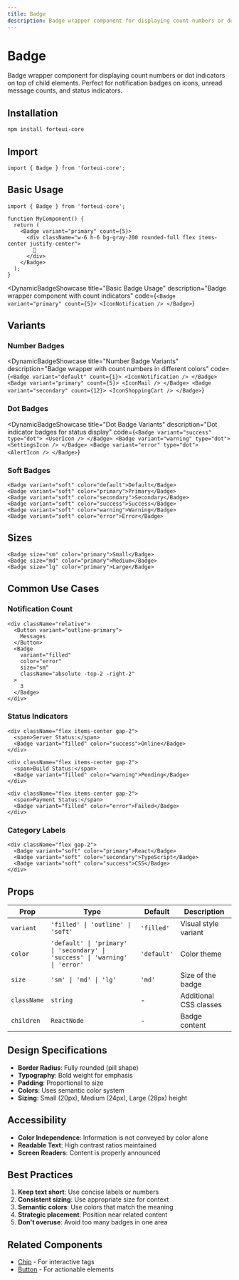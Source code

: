 ```yaml
---
title: Badge
description: Badge wrapper component for displaying count numbers or dot indicators on top of child elements like icons or avatars.
---
```


# Badge

Badge wrapper component for displaying count numbers or dot indicators on top of child elements. Perfect for notification badges on icons, unread message counts, and status indicators.

## Installation

```bash
npm install forteui-core
```

## Import

```tsx
import { Badge } from 'forteui-core';
```

## Basic Usage

```tsx
import { Badge } from 'forteui-core';

function MyComponent() {
  return (
    <Badge variant="primary" count={5}>
      <div className="w-6 h-6 bg-gray-200 rounded-full flex items-center justify-center">
        🔔
      </div>
    </Badge>
  );
}
```

<DynamicBadgeShowcase
  title="Basic Badge Usage"
  description="Badge wrapper component with count indicators"
  code={`<Badge variant="primary" count={5}>
  <IconNotification />
</Badge>`}
>
</DynamicBadgeShowcase>

## Variants

### Number Badges

<DynamicBadgeShowcase
  title="Number Badge Variants"
  description="Badge wrapper with count numbers in different colors"
  code={`<Badge variant="default" count={1}>
  <IconNotification />
</Badge>
<Badge variant="primary" count={5}>
  <IconMail />
</Badge>
<Badge variant="secondary" count={12}>
  <IconShoppingCart />
</Badge>`}
>
</DynamicBadgeShowcase>

### Dot Badges

<DynamicBadgeShowcase
  title="Dot Badge Variants"
  description="Dot indicator badges for status display"
  code={`<Badge variant="success" type="dot">
  <UserIcon />
</Badge>
<Badge variant="warning" type="dot">
  <SettingsIcon />
</Badge>
<Badge variant="error" type="dot">
  <AlertIcon />
</Badge>`}
>
</DynamicBadgeShowcase>

### Soft Badges

```tsx
<Badge variant="soft" color="default">Default</Badge>
<Badge variant="soft" color="primary">Primary</Badge>
<Badge variant="soft" color="secondary">Secondary</Badge>
<Badge variant="soft" color="success">Success</Badge>
<Badge variant="soft" color="warning">Warning</Badge>
<Badge variant="soft" color="error">Error</Badge>
```

## Sizes

```tsx
<Badge size="sm" color="primary">Small</Badge>
<Badge size="md" color="primary">Medium</Badge>
<Badge size="lg" color="primary">Large</Badge>
```

## Common Use Cases

### Notification Count

```tsx
<div className="relative">
  <Button variant="outline-primary">
    Messages
  </Button>
  <Badge 
    variant="filled" 
    color="error" 
    size="sm"
    className="absolute -top-2 -right-2"
  >
    3
  </Badge>
</div>
```

### Status Indicators

```tsx
<div className="flex items-center gap-2">
  <span>Server Status:</span>
  <Badge variant="filled" color="success">Online</Badge>
</div>

<div className="flex items-center gap-2">
  <span>Build Status:</span>
  <Badge variant="filled" color="warning">Pending</Badge>
</div>

<div className="flex items-center gap-2">
  <span>Payment Status:</span>
  <Badge variant="filled" color="error">Failed</Badge>
</div>
```

### Category Labels

```tsx
<div className="flex gap-2">
  <Badge variant="soft" color="primary">React</Badge>
  <Badge variant="soft" color="secondary">TypeScript</Badge>
  <Badge variant="soft" color="success">CSS</Badge>
</div>
```

## Props

| Prop | Type | Default | Description |
|------|------|---------|-------------|
| `variant` | `'filled' \| 'outline' \| 'soft'` | `'filled'` | Visual style variant |
| `color` | `'default' \| 'primary' \| 'secondary' \| 'success' \| 'warning' \| 'error'` | `'default'` | Color theme |
| `size` | `'sm' \| 'md' \| 'lg'` | `'md'` | Size of the badge |
| `className` | `string` | - | Additional CSS classes |
| `children` | `ReactNode` | - | Badge content |

## Design Specifications

- **Border Radius**: Fully rounded (pill shape)
- **Typography**: Bold weight for emphasis
- **Padding**: Proportional to size
- **Colors**: Uses semantic color system
- **Sizing**: Small (20px), Medium (24px), Large (28px) height

## Accessibility

- **Color Independence**: Information is not conveyed by color alone
- **Readable Text**: High contrast ratios maintained
- **Screen Readers**: Content is properly announced

## Best Practices

1. **Keep text short**: Use concise labels or numbers
2. **Consistent sizing**: Use appropriate size for context
3. **Semantic colors**: Use colors that match the meaning
4. **Strategic placement**: Position near related content
5. **Don't overuse**: Avoid too many badges in one area

## Related Components

- [Chip](/docs/components/chip) - For interactive tags
- [Button](/docs/components/button) - For actionable elements 